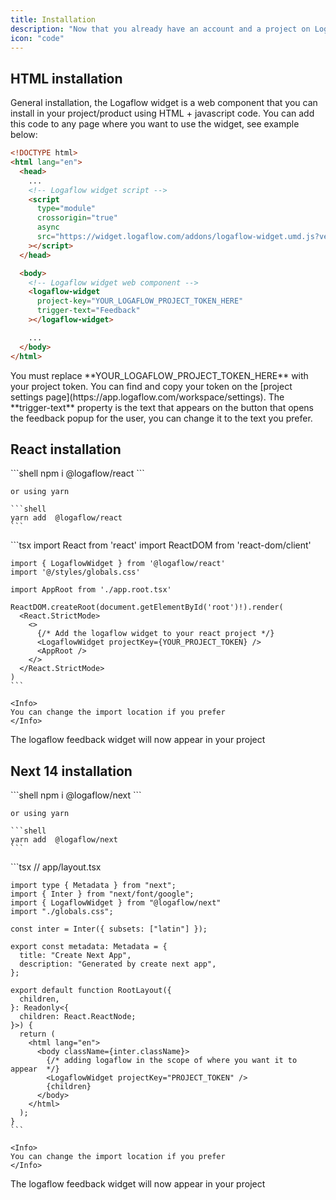 ```yaml
---
title: Installation
description: "Now that you already have an account and a project on Logaflow, it's time to install the widget to start receiving feedback from your users."
icon: "code"
---
```


## HTML installation

General installation, the Logaflow widget is a web component that you can install in your project/product using HTML + javascript code. You can add this code to any page where you want to use the widget, see example below:

```html
<!DOCTYPE html>
<html lang="en">
  <head>
    ...
    <!-- Logaflow widget script -->
    <script
      type="module"
      crossorigin="true"
      async
      src="https://widget.logaflow.com/addons/logaflow-widget.umd.js?version=1.0.0"
    ></script>
  </head>

  <body>
    <!-- Logaflow widget web component -->
    <logaflow-widget
      project-key="YOUR_LOGAFLOW_PROJECT_TOKEN_HERE"
      trigger-text="Feedback"
    ></logaflow-widget>

    ...
  </body>
</html>
```

<Note>
  You must replace **YOUR_LOGAFLOW_PROJECT_TOKEN_HERE** with your project token.
  You can find and copy your token on the [project settings
  page](https://app.logaflow.com/workspace/settings).
</Note>

<Tip>
  The **trigger-text** property is the text that appears on the button that
  opens the feedback popup for the user, you can change it to the text you
  prefer.
</Tip>

## React installation

<Steps>
  <Step title="Install Logaflow package">
    ```shell
    npm i @logaflow/react
    ```

    or using yarn

    ```shell
    yarn add  @logaflow/react
    ```
  </Step>
  <Step title="Import Logaflow's widget in your application">
    ```tsx
    import React from 'react'
    import ReactDOM from 'react-dom/client'

    import { LogaflowWidget } from '@logaflow/react'
    import '@/styles/globals.css'

    import AppRoot from './app.root.tsx'

    ReactDOM.createRoot(document.getElementById('root')!).render(
      <React.StrictMode>
        <>
          {/* Add the logaflow widget to your react project */}
          <LogaflowWidget projectKey={YOUR_PROJECT_TOKEN} />
          <AppRoot />
        </>
      </React.StrictMode>
    )
    ```

    <Info>
    You can change the import location if you prefer
    </Info>
  </Step>
  <Step title="All ready!">
    The logaflow feedback widget will now appear in your project
  </Step>
</Steps>

## Next 14 installation

<Steps>
  <Step title="Install Logaflow package">
    ```shell
    npm i @logaflow/next
    ```

    or using yarn

    ```shell
    yarn add  @logaflow/next
    ```
  </Step>
  <Step title="Import Logaflow's widget in your application">
    ```tsx
    // app/layout.tsx

    import type { Metadata } from "next";
    import { Inter } from "next/font/google";
    import { LogaflowWidget } from "@logaflow/next"
    import "./globals.css";

    const inter = Inter({ subsets: ["latin"] });

    export const metadata: Metadata = {
      title: "Create Next App",
      description: "Generated by create next app",
    };

    export default function RootLayout({
      children,
    }: Readonly<{
      children: React.ReactNode;
    }>) {
      return (
        <html lang="en">
          <body className={inter.className}>
            {/* adding logaflow in the scope of where you want it to appear  */}
            <LogaflowWidget projectKey="PROJECT_TOKEN" />
            {children}
          </body>
        </html>
      );
    }
    ```

    <Info>
    You can change the import location if you prefer
    </Info>
  </Step>
  <Step title="All ready!">
    The logaflow feedback widget will now appear in your project
  </Step>
</Steps>


